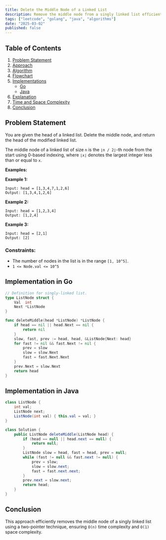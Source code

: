 ```yaml
---
title: Delete the Middle Node of a Linked List
description: Remove the middle node from a singly linked list efficiently. Includes Go and Java implementations.
tags: ["leetcode", "golang", "java", "algorithms"]
date: "2025-03-02"
published: false
---
```


## Table of Contents

1. [Problem Statement](#problem-statement)
2. [Approach](#approach)
3. [Algorithm](#algorithm)
4. [Flowchart](#flowchart)
5. [Implementations](#implementations)
   - [Go](#implementation-in-go)
   - [Java](#implementation-in-java)
6. [Explanation](#explanation)
7. [Time and Space Complexity](#time-and-space-complexity)
8. [Conclusion](#conclusion)

## Problem Statement

You are given the head of a linked list. Delete the middle node, and return the head of the modified linked list.

The middle node of a linked list of size `n` is the `⌊n / 2⌋`-th node from the start using 0-based indexing, where `⌊x⌋` denotes the largest integer less than or equal to `x`.

**Examples:**

**Example 1:**
```
Input: head = [1,3,4,7,1,2,6]
Output: [1,3,4,1,2,6]
```

**Example 2:**
```
Input: head = [1,2,3,4]
Output: [1,2,4]
```

**Example 3:**
```
Input: head = [2,1]
Output: [2]
```

### Constraints:

- The number of nodes in the list is in the range `[1, 10^5]`.
- `1 <= Node.val <= 10^5`

## Implementation in Go

```go
// Definition for singly-linked list.
type ListNode struct {
    Val  int
    Next *ListNode
}

func deleteMiddle(head *ListNode) *ListNode {
    if head == nil || head.Next == nil {
        return nil
    }
    slow, fast, prev := head, head, &ListNode{Next: head}
    for fast != nil && fast.Next != nil {
        prev = slow
        slow = slow.Next
        fast = fast.Next.Next
    }
    prev.Next = slow.Next
    return head
}
```

## Implementation in Java

```java
class ListNode {
    int val;
    ListNode next;
    ListNode(int val) { this.val = val; }
}

class Solution {
    public ListNode deleteMiddle(ListNode head) {
        if (head == null || head.next == null) {
            return null;
        }
        ListNode slow = head, fast = head, prev = null;
        while (fast != null && fast.next != null) {
            prev = slow;
            slow = slow.next;
            fast = fast.next.next;
        }
        prev.next = slow.next;
        return head;
    }
}
```

## Conclusion

This approach efficiently removes the middle node of a singly linked list using a two-pointer technique, ensuring `O(n)` time complexity and `O(1)` space complexity.

